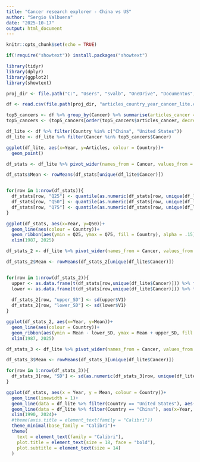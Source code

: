 ```yaml
---
title: "Cancer research explorer - China vs US"
author: "Sergio Valbuena"
date: "2025-10-17"
output: html_document
---
```


```r
knitr::opts_chunk$set(echo = TRUE)
```


```r
if(!require("showtext")) install.packages("showtext")

library(tidyr)
library(dplyr)
library(ggplot2)
library(showtext)
```


```r
proj_dir <- file.path("C:", "Users", "svalb", "OneDrive", "Documentos", "GitHub", "cancer_studies_deployment", "public", "data")
```

```r
df <- read.csv(file.path(proj_dir, "articles_country_year_cancer_lite.csv"))

top5_cancers <- df %>% group_by(Cancer) %>% summarise(articles_cancer = sum(Articles))
top5_cancers <- (top5_cancers[order(top5_cancers$articles_cancer, decreasing = TRUE),] %>% filter(!Cancer %in% c("Undetermined cancer", "Other cancer")))[1:5,]

df_lite <- df %>% filter(Country %in% c("China", "United States"))
df_lite <- df_lite %>% filter(Cancer %in% top5_cancers$Cancer)
```



```r
ggplot(df_lite, aes(x=Year, y=Articles, colour = Country))+
  geom_point()
```



```r
df_stats <- df_lite %>% pivot_wider(names_from = Cancer, values_from = Articles)

df_stats$Mean <- rowMeans(df_stats[unique(df_lite$Cancer)])


for(row in 1:nrow(df_stats)){
  df_stats[row, "Q25"] <- quantile(as.numeric(df_stats[row, unique(df_lite$Cancer)]), probs = c(0.25))
  df_stats[row, "Q50"] <- quantile(as.numeric(df_stats[row, unique(df_lite$Cancer)]), probs = c(0.50))
  df_stats[row, "Q75"] <- quantile(as.numeric(df_stats[row, unique(df_lite$Cancer)]), probs = c(0.75))
}
```



```r
ggplot(df_stats, aes(x=Year, y=Q50))+
  geom_line(aes(colour = Country))+
  geom_ribbon(aes(ymin = Q25, ymax = Q75, fill = Country), alpha = .15) +
  xlim(1987, 2025)
```



```r
df_stats_2 <- df_lite %>% pivot_wider(names_from = Cancer, values_from = Articles)

df_stats_2$Mean <- rowMeans(df_stats_2[unique(df_lite$Cancer)])


for(row in 1:nrow(df_stats_2)){
  upper <- as.data.frame(t(df_stats[row,unique(df_lite$Cancer)])) %>% filter(V1 > as.numeric(df_stats[row, "Mean"]))
  lower <- as.data.frame(t(df_stats[row,unique(df_lite$Cancer)])) %>% filter(V1 < as.numeric(df_stats[row, "Mean"]))
  
  df_stats_2[row, "upper_SD"] <- sd(upper$V1)
  df_stats_2[row, "lower_SD"] <- sd(lower$V1)
}
```


```r
ggplot(df_stats_2, aes(x=Year, y=Mean))+
  geom_line(aes(colour = Country))+
  geom_ribbon(aes(ymin = Mean - lower_SD, ymax = Mean + upper_SD, fill = Country), alpha = .15) +
  xlim(1987, 2025)
```


```r
df_stats_3 <- df_lite %>% pivot_wider(names_from = Cancer, values_from = Articles)

df_stats_3$Mean <- rowMeans(df_stats_3[unique(df_lite$Cancer)])

for(row in 1:nrow(df_stats_3)){
  df_stats_3[row, "SD"] <- sd(as.numeric(df_stats_3[row, unique(df_lite$Cancer)]))
}
```

```r
ggplot(df_stats, aes(x = Year, y = Mean, colour = Country))+
  geom_line(linewidth = 1)+
  geom_line(data = df_lite %>% filter(Country == "United States"), aes(x=Year, y=Articles, group = Cancer))+
  geom_line(data = df_lite %>% filter(Country == "China"), aes(x=Year, y=Articles, group = Cancer))+
  xlim(1990, 2024)+
  #theme(axis.title = element_text(family = "Calibri"))
  theme_minimal(base_family = "Calibri")+
  theme(
    text = element_text(family = "Calibri"),
    plot.title = element_text(size = 18, face = "bold"),
    plot.subtitle = element_text(size = 14)
  )
```


































